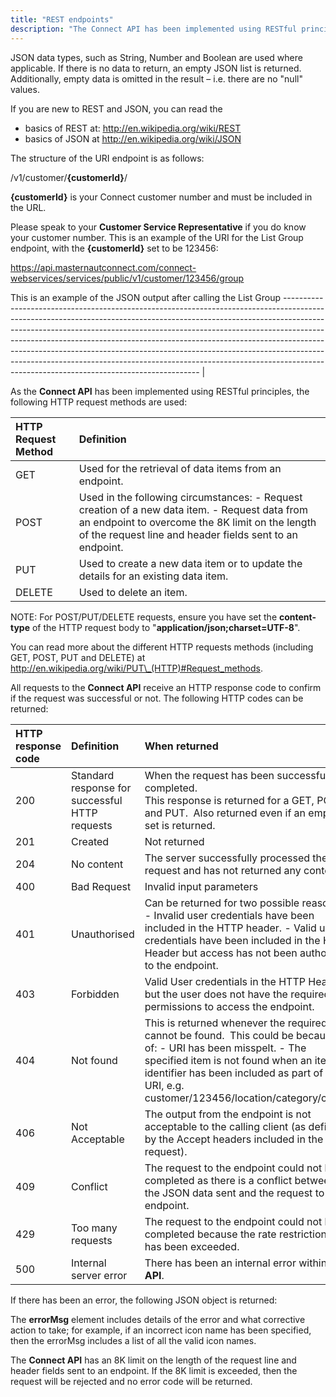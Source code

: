 ```yaml
---
title: "REST endpoints"
description: "The Connect API has been implemented using RESTful principles. All requests are made to specific URI endpoints. Data to an endpoint and the response from an endpoint are formatted in JSON. "
---
```


JSON data types, such as String, Number and Boolean are used where applicable. If there is no data to return, an empty JSON list is returned. Additionally, empty data is omitted in the result – i.e. there are no "null" values. 

If you are new to REST and JSON, you can read the 

- basics of REST at: [<u>http://en.wikipedia.org/wiki/REST</u>](http://en.wikipedia.org/wiki/REST)   
- basics of JSON at [<u>http://en.wikipedia.org/wiki/JSON</u>](http://en.wikipedia.org/wiki/JSON) 

The structure of the URI endpoint is as follows:

/v1/customer/**{customerId}**/

**{customerId}** is your Connect customer number and must be included in the URL.

Please speak to your **Customer Service Representative** if you do know your customer number. This is an example of the URI for the List Group endpoint, with the **{customerId}** set to be 123456: 

[<u>https://api.masternautconnect.com/connect-webservices/services/public/v1/customer/123456/group</u>](https://api.masternautconnect.com/connect-webservices/services/public/v1/customer/123456/group)

This is an example of the JSON output after calling the List Group --------------------------------------------------------------------------------------------------------------------------------------------------------------------------------------------------------------------------------------------------------------------------------------------------------------------------------------------------------------------------------------------------------------------------------------------------------------------------------------------------------------------------------------------- |

As the **Connect API** has been implemented using RESTful principles, the following HTTP request methods are used: 

| **HTTP Request Method** | **Definition**                                                                                                                                                                                                 |
| :---------------------- | :------------------------------------------------------------------------------------------------------------------------------------------------------------------------------------------------------------- |
| GET                     | Used for the retrieval of data items from an endpoint.                                                                                                                                                         |
| POST                    | Used in the following circumstances:  - Request creation of a new data item. - Request data from an endpoint to overcome the 8K limit on the length of the request line and header fields sent to an endpoint. |
| PUT                     | Used to create a new data item or to update the details for an existing data item.                                                                                                                             |
| DELETE                  | Used to delete an item.                                                                                                                                                                                        |

NOTE: For POST/PUT/DELETE requests, ensure you have set the **content-type** of the HTTP request body to "**application/json;charset=UTF-8**". 

You can read more about the different HTTP requests methods (including GET, POST, PUT and DELETE) at [<u>http://en.wikipedia.org/wiki/PUT\_(HTTP)#Request_methods</u>](http://en.wikipedia.org/wiki/PUT_\(HTTP\)#Request_methods). 

All requests to the **Connect API** receive an HTTP response code to confirm if the request was successful or not. The following HTTP codes can be returned:

| **HTTP response code** | **Definition**                                 | **When returned**                                                                                                                                                                                                                                               |
| :--------------------- | :--------------------------------------------- | :-------------------------------------------------------------------------------------------------------------------------------------------------------------------------------------------------------------------------------------------------------------- |
| 200                    | Standard response for successful HTTP requests | When the request has been successfully completed.  <br />This response is returned for a GET, POST and PUT.  Also returned even if an empty set is returned.                                                                                                    |
| 201                    | Created                                        | Not returned                                                                                                                                                                                                                                                    |
| 204                    | No content                                     | The server successfully processed the request and has not returned any content.                                                                                                                                                                                 |
| 400                    | Bad Request                                    | Invalid input parameters                                                                                                                                                                                                                                        |
| 401                    | Unauthorised                                   | Can be returned for two possible reasons:  - Invalid user credentials have been included in the HTTP header. - Valid user credentials have been included in the HTTP Header but access has not been authorised to the endpoint.                                 |
| 403                    | Forbidden                                      | Valid User credentials in the HTTP Header but the user does not have the required permissions to access the endpoint.                                                                                                                                           |
| 404                    | Not found                                      | This is returned whenever the required URI cannot be found.  This could be because of:  - URI has been misspelt. - The specified item is not found when an item identifier has been included as part of the URI, e.g.  customer/123456/location/category/cat12. |
| 406                    | Not Acceptable                                 | The output from the endpoint is not acceptable to the calling client (as defined by the Accept headers included in the request).                                                                                                                                |
| 409                    | Conflict                                       | The request to the endpoint could not be completed as there is a conflict between the JSON data sent and the request to the endpoint.                                                                                                                           |
| 429                    | Too many requests                              | The request to the endpoint could not be completed because the rate restriction limit has been exceeded.                                                                                                                                                        |
| 500                    | Internal server error                          | There has been an internal error within the **API**.                                                                                                                                                                                                            |

If there has been an error, the following JSON object is returned:



The **errorMsg** element includes details of the error and what corrective action to take; for example, if an incorrect icon name has been specified, then the errorMsg includes a list of all the valid icon names. 

The **Connect API** has an 8K limit on the length of the request line and header fields sent to an endpoint. If the 8K limit is exceeded, then the request will be rejected and no error code will be returned.